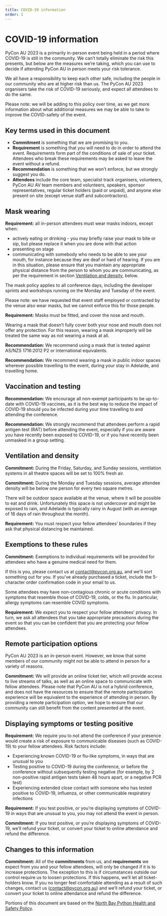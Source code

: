 ```yaml
---
title: COVID-19 information
order: 1
---
```


# COVID-19 information

PyCon AU 2023 is a primarily in-person event being held in a period where COVID-19 is still in the community. We can’t totally eliminate the risk this presents, but below are the measures we’re taking, which you can use to decide if attending PyCon AU in person meets your risk tolerance.

We all have a responsibility to keep each other safe, including the people in our community who are at higher risk than us. The PyCon AU 2023 organisers take the risk of COVID-19 seriously, and expect all attendees to do the same.

Please note: we will be adding to this policy over time, as we get more information about what additional measures we may be able to take to improve the COVID-safety of the event.

## Key terms used in this document

- **Commitment** is something that we are promising to you.
- **Requirement** is something that you will need to do in order to attend the event. Requirements form part of the conditions of sale of your ticket. Attendees who break these requirements may be asked to leave the event without a refund.
- **Recommendation** is something that we won’t enforce, but we strongly suggest you do.
- **Attendees** include the core team, specialist track organisers, volunteers, PyCon AU AV team members and volunteers, speakers, sponsor representatives, regular ticket holders (paid or unpaid), and anyone else present on site (except venue staff and subcontractors).

## Mask wearing

**Requirement:** all in-person attendees must wear masks indoors, except when:

- actively eating or drinking - you may briefly raise your mask to bite or sip, but please replace it when you are done with that action
- presenting on stage
- communicating with somebody who needs to be able to see your mouth, for instance because they are deaf or hard of hearing. If you are in this situation, please ensure that you maintain any appropriate physical distance from the person to whom you are communicating, as per the requirement in section [Ventilation and density](#ventilation-and-density), below.

The mask policy applies to all conference days, including the developer sprints and workshops running on the Monday and Tuesday of the event.

Please note: we have requested that event staff employed or contracted by the venue also wear masks, but we cannot enforce this for those people.

**Requirement:** Masks must be fitted, and cover the nose and mouth.

Wearing a mask that doesn’t fully cover both your nose and mouth does not offer any protection. For this reason, wearing a mask improperly will be treated the same way as not wearing a mask at all.

**Recommendation:** We recommend using a mask that is tested against AS/NZS 1716:2012 P2 or international equivalents.

**Recommendation:** We recommend wearing a mask in public indoor spaces wherever possible travelling to the event, during your stay in Adelaide, and travelling home.

## Vaccination and testing

**Recommendation:** We encourage all non-exempt participants to be up-to-date with COVID-19 vaccines, as it is the best way to reduce the impact of COVID-19 should you be infected during your time travelling to and attending the conference.

**Recommendation:** We strongly recommend that attendees perform a rapid antigen test (RAT) before attending the event, especially if you are aware you have recently been exposed to COVID-19, or if you have recently been unmasked in a group setting.

## Ventilation and density

**Commitment:** During the Friday, Saturday, and Sunday sessions, ventilation systems in all theatre spaces will be set to 100% fresh air.

**Commitment:** During the Monday and Tuesday sessions, average attendee density will be below one person for every two square metres.

There will be outdoor space available at the venue, where it will be possible to eat and drink. Unfortunately this space is not undercover and might be exposed to rain, and Adelaide is typically rainy in August (with an average of 16 days of rain throughout the month).

**Requirement:** You must respect your fellow attendees’ boundaries if they ask that physical distancing be maintained.

## Exemptions to these rules

**Commitment:** Exemptions to individual requirements will be provided for attendees who have a genuine medical need for them.

If this is you, please contact us at [contact@pycon.org.au](mailto:contact@pycon.org.au), and we'll sort something out for you. If you've already purchased a ticket, include the 5-character order confirmation code in your email to us.

Some attendees may have non-contagious chronic or acute conditions with symptoms that resemble those of COVID-19, colds, or the flu. In particular, allergy symptoms can resemble COVID symptoms.

**Requirement:** We expect you to respect your fellow attendees’ privacy. In turn, we ask all attendees that you take appropriate precautions during the event so that you can be confident that you are protecting your fellow attendees.

## Remote participation options

PyCon AU 2023 is an in-person event. However, we know that some members of our community might not be able to attend in person for a variety of reasons.

**Commitment:** We will provide an online ticket tier, which will provide access to live streams of talks, as well as an online space to communicate with fellow attendees. Please note that PyCon AU is not a hybrid conference, and does not have the resources to ensure that the remote participation experience will be equivalent to the experience of attending in person. By providing a remote participation option, we hope to ensure that our community can still benefit from the content presented at the event.

## Displaying symptoms or testing positive

**Requirement:** We require you to not attend the conference if your presence would create a risk of exposure to communicable diseases (such as COVID-19) to your fellow attendees. Risk factors include:

- Experiencing known COVID-19 or flu-like symptoms, in ways that are unusual to you
- Testing positive to COVID-19 during the conference, or before the conference without subsequently testing negative (for example, by 2 non-positive rapid antigen tests taken 48 hours apart, or a negative PCR test)
- Experiencing extended close contact with someone who has tested positive to COVID-19, influenza, or other communicable respiratory infections

**Requirement:** If you test positive, or you’re displaying symptoms of COVID-19 in ways that are unusual to you, you may not attend the event in person.

**Commitment:** If you test positive, or you’re displaying symptoms of COVID-19, we’ll refund your ticket, or convert your ticket to online attendance and refund the difference.

## Changes to this information

**Commitment:** All of the **commitments** from us, and **requirements** we expect from you and your fellow attendees, will only be changed if it is to increase protections.
The exception to this is if circumstances outside our control require us to loosen protections. If this happens, we’ll let all ticket-holders know. If you no longer feel comfortable attending as a result of such changes, contact us (contact@pycon.org.au) and we’ll refund your ticket, or convert your ticket to online attendance and refund the difference.

Portions of this document are based on the [North Bay Python Health and Safety Policy](https://2023.northbaypython.org/health-and-safety-policy).
